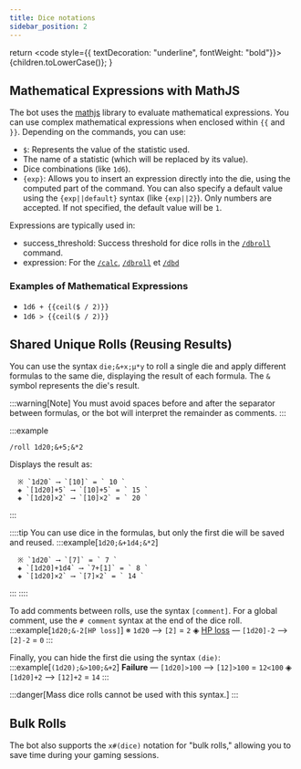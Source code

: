 ```yaml
---
title: Dice notations
sidebar_position: 2
---
```


  return <code style={{ textDecoration: "underline", fontWeight: "bold"}}>{children.toLowerCase()}</code>;
}

## Mathematical Expressions with MathJS

The bot uses the [mathjs](https://mathjs.org/) library to evaluate mathematical expressions. You can use complex mathematical expressions when enclosed within `{{` and `}}`.
Depending on the commands, you can use:
- `$`: Represents the value of the statistic used.
- The name of a statistic (which will be replaced by its value).
- Dice combinations (like `1d6`).
- `{exp}`: Allows you to insert an expression directly into the die, using the computed part of the command. You can also specify a default value using the `{exp||default}` syntax (like `{exp||2}`). Only numbers are accepted. If not specified, the default value will be `1`.

Expressions are typically used in:
- <CL>success_threshold</CL>: Success threshold for dice rolls in the [`/dbroll`](../usage/model/dice.mdx#dbroll-dbroll) command.
- <CL>expression</CL>: For the [`/calc`](../usage/model/calc.mdx#basé-sur-des-statistiques-calc), [`/dbroll`](../usage/model/dice.mdx#dbroll-dbroll) et [`/dbd`](../usage/model/dice.mdx#dbd-dbd)

### Examples of Mathematical Expressions

- `1d6 + {{ceil($ / 2)}}`
- `1d6 > {{ceil($ / 2)}}`

## Shared Unique Rolls (Reusing Results)

You can use the syntax `die;&+x;µ*y` to roll a single die and apply different formulas to the same die, displaying the result of each formula. The `&` symbol represents the die's result.

:::warning[Note]
You must avoid spaces before and after the separator between formulas, or the bot will interpret the remainder as comments.
:::

:::example
```
/roll 1d20;&+5;&*2
```
Displays the result as:
```
  ※ `1d20` ⟶ `[10]` = ` 10 `
  ◈ `[1d20]+5` ⟶ `[10]+5` = ` 15 `
  ◈ `[1d20]×2` ⟶ `[10]×2` = ` 20 `
```
:::

::::tip
You can use dice in the formulas, but only the first die will be saved and reused.
:::example[`1d20;&+1d4;&*2`]
```
  ※ `1d20` ⟶ `[7]` = ` 7 `
  ◈ `[1d20]+1d4` ⟶ `7+[1]` = ` 8 `
  ◈ `[1d20]×2` ⟶ `[7]×2` = ` 14 `
```
:::
::::

To add comments between rolls, use the syntax `[comment]`. For a global comment, use the `# comment` syntax at the end of the dice roll. 
:::example[`1d20;&-2[HP loss]`]
  ※ `1d20` ⟶ `[2]` = ` 2 `
  ◈ <u>HP loss</u> — `[1d20]-2` ⟶ `[2]-2` = ` 0 `
:::

Finally, you can hide the first die using the syntax `(die)`:
:::example[`(1d20);&>100;&+2`]
  **Failure** — `[1d20]>100` ⟶ `[12]>100` = ` 12<100 `
  ◈ `[1d20]+2` ⟶ `[12]+2` = ` 14 `
:::

:::danger[Mass dice rolls cannot be used with this syntax.]
:::

## Bulk Rolls

The bot also supports the `x#(dice)` notation for "bulk rolls," allowing you to save time during your gaming sessions.